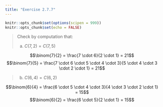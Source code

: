 ```yaml
---
title: "Exercise 2.7.7"
---
```


```r
knitr::opts_chunk$set(options(scipen = 999))
knitr::opts_chunk$set(echo = FALSE)
```

> Check by computation that:
>
> (a) $C(7, 2) = C(7, 5)$

$$\binom{7}{2} = \frac{7 \cdot 6}{2 \cdot 1} = 21$$
$$\binom{7}{5} = \frac{7 \cdot 6 \cdot 5 \cdot 4 \cdot 3}{5 \cdot 4 \cdot 3 \cdot 2 \cdot 1} = 21$$

> (b) $C(6, 4) = C(6, 2)$

$$\binom{6}{4} = \frac{6 \cdot 5 \cdot 4 \cdot 3}{4 \cdot 3 \cdot 2 \cdot 1} = 15$$
$$\binom{6}{2} = \frac{6 \cdot 5}{2 \cdot 1} = 15$$
